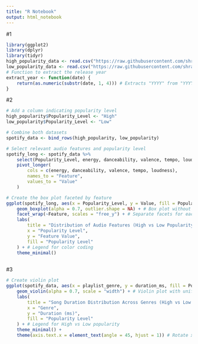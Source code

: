 ```yaml
---
title: "R Notebook"
output: html_notebook
---
```


#1

```r
library(ggplot2)
library(dplyr)
library(tidyr)
high_popularity_data <- read.csv("https://raw.githubusercontent.com/shraddhabyndoor/project2_stat436/refs/heads/main/high_popularity_spotify_data.csv")
low_popularity_data <- read.csv("https://raw.githubusercontent.com/shraddhabyndoor/project2_stat436/refs/heads/main/low_popularity_spotify_data.csv")
# Function to extract the release year
extract_year <- function(date) {
    return(as.numeric(substr(date, 1, 4))) # Extracts "YYYY" from "YYYY-MM-DD" or "YYYY"
}

```
#2


```r
# Add a column indicating popularity level
high_popularity$Popularity_Level <- "High"
low_popularity$Popularity_Level <- "Low"

# Combine both datasets
spotify_data <- bind_rows(high_popularity, low_popularity)

# Select relevant audio features and popularity level
spotify_long <- spotify_data %>%
    select(Popularity_Level, energy, danceability, valence, tempo, loudness) %>%
    pivot_longer(
        cols = c(energy, danceability, valence, tempo, loudness),
        names_to = "Feature",
        values_to = "Value"
    )

# Create the box plot faceted by feature
ggplot(spotify_long, aes(x = Popularity_Level, y = Value, fill = Popularity_Level)) +
    geom_boxplot(alpha = 0.7, outlier.shape = NA) + # Box plot without outliers for clarity
    facet_wrap(~Feature, scales = "free_y") + # Separate facets for each audio feature
    labs(
        title = "Distribution of Audio Features (High vs Low Popularity)",
        x = "Popularity Level",
        y = "Feature Value",
        fill = "Popularity Level"
    ) + # Legend for color coding
    theme_minimal() 
   
```


#3

```r
# Create violin plot
ggplot(spotify_data, aes(x = playlist_genre, y = duration_ms, fill = Popularity_Level)) +
    geom_violin(alpha = 0.7, scale = "width") + # Violin plot with uniform width
    labs(
        title = "Song Duration Distribution Across Genres (High vs Low Popularity)",
        x = "Genre",
        y = "Duration (ms)",
        fill = "Popularity Level"
    ) + # Legend for High vs Low popularity
    theme_minimal() +
    theme(axis.text.x = element_text(angle = 45, hjust = 1)) # Rotate x-axis labels for readability
```

